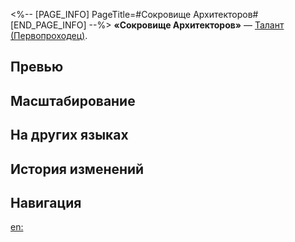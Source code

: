 <%-- [PAGE_INFO]
PageTitle=#Сокровище Архитекторов#
[END_PAGE_INFO] --%>
{{Навык Инфобокс
|Название         = Сокровище Архитекторов
|Изображение      = Навык Сокровище Архитекторов.png
|Персонаж         = Первопроходец (Сохранение)
|Тип              = Талант
|Тэг              = Усиление
|УронСтойк        = 
|ЭнергияГен       = 
|Энергия          = 
|Длительность     = 
|Описание         = Будучи атакованным один раз, Первопроходец получает 1 уровень Воли магмы до макс. 8 раз.<br />Когда Воля магмы имеет не менее 4 уровней, базовая атака Первопроходца усиливается и наносит урон выбранному противнику и соседним целям.<br />Когда Первопроходец использует базовую атаку, навык или сверхспособность, на всех союзников накладывается Щит, который может поглотить урон, равный {{Цвет|Выделенный|4%—6,4%}} от защиты Первопроходца плюс {{Цвет|Выделенный|20—89}} ед., на 2 хода.
|Свойство1        = 
|Масштабирование1 = 
}}
'''«Сокровище Архитекторов»''' — [[Талант]] [[(Первопроходец)]].

==Превью==
{{Превью
|Файл = Сокровище Архитекторов Превью
}}

==Масштабирование==
{{Масштабирование навыка|тип=Талант
|4%;4.25%;4.5%;4.75%;5%;5.2%;5.4%;5.6%;5.8%;6%;6.2%;6.4%;6.6%;6.8%;7%
|2000%;3200%;4100%;5000%;5600%;6200%;6650%;7100%;7550%;8000%;8450%;8900%;9350%;9800%;10250%
}}

==На других языках==
{{На других языках
|en   = Treasure of the Architects
|zhs  = 筑城者遗宝
|zht  = 築城者遺寶
|ja   = {{Rubi|建創者|けんそうしゃ}}の{{Rubi|失|うしな}}われし{{Rubi|宝|たから}}
|ko   = 축성가의 유물
|es   = Tesoro de los Arquitectos
|fr   = Trésor des Architectes
|ru   = Сокровище Архитекторов
|th   = Treasure of the Architects
|vi   = Kho Báu Của Đấng Kiến Tạo
|de   = Schatz der Architekten
|id   = Treasure of the Architects
|pt   = Tesouro dos Arquitetos
}}

==История изменений==
{{История изменений|3.5}}

==Навигация==
{{Навык Навбокс|Первопроходец (Сохранение)}}

[[en:]]